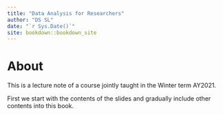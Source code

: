 ```yaml
--- 
title: "Data Analysis for Researchers"
author: "DS SL"
date: "`r Sys.Date()`"
site: bookdown::bookdown_site
---
```


# About {-}

This is a lecture note of a course jointly taught in the Winter term AY2021.

First we start with the contents of the slides and gradually include other contents into this book.
